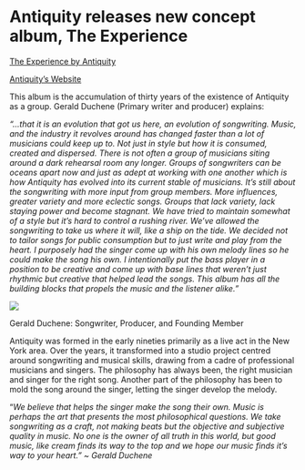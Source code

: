 # Antiquity releases new concept album, The Experience



[The Experience by Antiquity](https://sessions.antiquity-music.com/album/the-experience)

[Antiquity’s Website](https://antiquity-music.com/)

This album is the accumulation of thirty years of the existence of Antiquity as a group. Gerald Duchene (Primary writer and producer) explains:

*“…that it is an evolution that got us here, an evolution of songwriting. Music, and the industry it revolves around has changed faster than a lot of musicians could keep up to. Not just in style but how it is consumed, created and dispersed. There is not often a group of musicians siting around a dark rehearsal room any longer. Groups of songwriters can be oceans apart now and just as adept at working with one another which is how Antiquity has evolved into its current stable of musicians. It’s still about the songwriting with more input from group members. More influences, greater variety and more eclectic songs. Groups that lack variety, lack staying power and become stagnant. We have tried to maintain somewhat of a style but it’s hard to control a rushing river. We’ve allowed the songwriting to take us where it will, like a ship on the tide. We decided not to tailor songs for public consumption but to just write and play from the heart. I purposely had the singer come up with his own melody lines so he could make the song his own. I intentionally put the bass player in a position to be creative and come up with base lines that weren’t just rhythmic but creative that helped lead the songs. This album has all the building blocks that propels the music and the listener alike.”*

[![](https://unlockyoursound.io/wp-content/uploads/2019/09/Gerald-Duchene-Primary-Songwriter-and-Producer-300x300.jpg)](https://unlockyoursound.io/wp-content/uploads/2019/09/Gerald-Duchene-Primary-Songwriter-and-Producer.jpg)

Gerald Duchene: Songwriter, Producer, and Founding Member



Antiquity was formed in the early nineties primarily as a live act in the New York area. Over the years, it transformed into a studio project centred around songwriting and musical skills, drawing from a cadre of professional musicians and singers. The philosophy has always been, the right musician and singer for the right song. Another part of the philosophy has been to mold the song around the singer, letting the singer develop the melody.

“*We believe that helps the singer make the song their own. Music is perhaps the art that presents the most philosophical questions. We take songwriting as a craft, not making beats but the objective and subjective quality in music. No one is the owner of all truth in this world, but good music, like cream finds its way to the top and we hope our music finds it’s way to your heart.” ~ Gerald Duchene*

